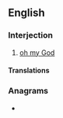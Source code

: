 ==English==

===Interjection===
{{en-interj|head=[[oh]] [[my]]!}}

# {{lb|en|idiomatic|euphemistic|dated|US|Canada}} [[oh my God]]

====Translations====
{{trans-see|good heavens}}

===Anagrams===
* {{anagrams|en|homy}}